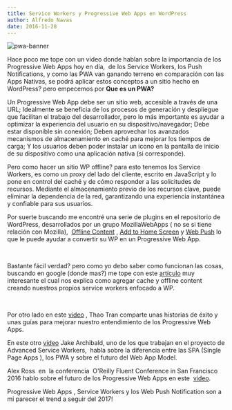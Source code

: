 ```yaml
---
title: Service Workers y Progressive Web Apps en WordPress
author: Alfredo Navas
date: 2016-11-28
---
```


![pwa-banner](https://www.elpuas.com/wp-content/uploads/2016/11/pwa-banner.jpg)

Hace poco me tope con un video donde hablan sobre la importancia de los Progressive Web Apps hoy en día,  de los Service Workers, los Push Notifications, y como las PWA van ganando terreno en comparación con las Apps Nativas, se podrá aplicar estos conceptos a un sitio hecho en WordPress? pero empecemos por **Que es un PWA?**

Un Progressive Web App debe ser un sitio web, accesible a través de una URL; Idealmente se beneficia de los procesos de generación y despliegue que facilitan el trabajo del desarrollador, pero lo más importante es ayudar a optimizar la experiencia del usuario en su dispositivo/navegador; Debe estar disponible sin conexión; Deben aprovechar los avanzados mecanismos de almacenamiento en caché para mejorar los tiempos de carga; Y los usuarios deben poder instalar un icono en la pantalla de inicio de su dispositivo como una aplicación nativa (si corresponde).

Pero como hacer un sitio WP offline? para esto tenemos los Service Workers, es como un proxy del lado del cliente, escrito en JavaScript y lo pone en control del caché y de cómo responder a las solicitudes de recursos. Mediante el almacenamiento previo de los recursos clave, puede eliminar la dependencia de la red, garantizando una experiencia instantánea y confiable para sus usuarios.

Por suerte buscando me encontré una serie de plugins en el repositorio de WordPress, desarrollados por un grupo MozillaWebApps ( no se si tiene relación con Mozilla),  [Offline Content](https://wordpress.org/plugins/offline-content/) , [Add to Home Screen](https://wordpress.org/plugins/add-to-home-screen/) y [Web Push](https://wordpress.org/plugins/web-push/) lo que le puede ayudar a convertir su WP en un Progressive Web App.

 

Bastante fácil verdad? pero como yo debo saber como funcionan las cosas, buscando en google (donde mas?) me tope con este [artículo](https://aarontgrogg.com/blog/2016/02/01/converting-wordpress-to-web-app-adding-caching-and-offline-support/) muy interesante el cual nos explica como agregar cache y offline content creando nuestros propios service workers enfocado a WP.

 

Por otro lado en este [video](https://www.youtube.com/watch?v=U52dD0tegsA) , Thao Tran comparte unas historias de éxito y unas guías para mejorar nuestro entendimiento de los Progressive Web Apps.

En este otro [video](https://www.youtube.com/watch?v=J2dOTKBoTL4) Jake Archibald, uno de los que trabajan en el proyecto de Advanced Service Workers,  habla sobre la diferencia entre las SPA (Single Page Apps ), los PWA y sobre el futuro del Web App Model.

Alex Ross  en  la conferencia  O'Reilly Fluent Conference in San Francisco 2016 hablo sobre el futuro de los Progressive Web Apps en este  [video](https://www.oreilly.com/ideas/progressive-web-apps-and-whats-next-for-mobile).

Progressive Web Apps , Service Workers y los Web Push Notification son a mi parecer el trend a seguir del 2017!
